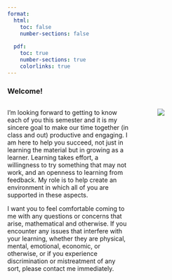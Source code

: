 ```yaml
---
format:
  html: 
    toc: false
    number-sections: false
    
  pdf:
    toc: true
    number-sections: true
    colorlinks: true
---
```


### Welcome!

:::::: columns
::: {.column width="60%"}
I'm looking forward to getting to know each of you this semester and it is my sincere goal to make our time together (in class and out) productive and engaging. I am here to help you succeed, not just in learning the material but in growing as a learner. Learning takes effort, a willingness to try something that may not work, and an openness to learning from feedback. My role is to help create an environment in which all of you are supported in these aspects.

I want you to feel comfortable coming to me with any questions or concerns that arise, mathematical and otherwise. If you encounter any issues that interfere with your learning, whether they are physical, mental, emotional, economic, or otherwise, or if you experience discrimination or mistreatment of any sort, please contact me immediately.
:::

::: {.column width="5%"}
:::

::: {.column width="35%"}
![](images/whitaker.jpg){fig-align="right"}
:::
::::::
